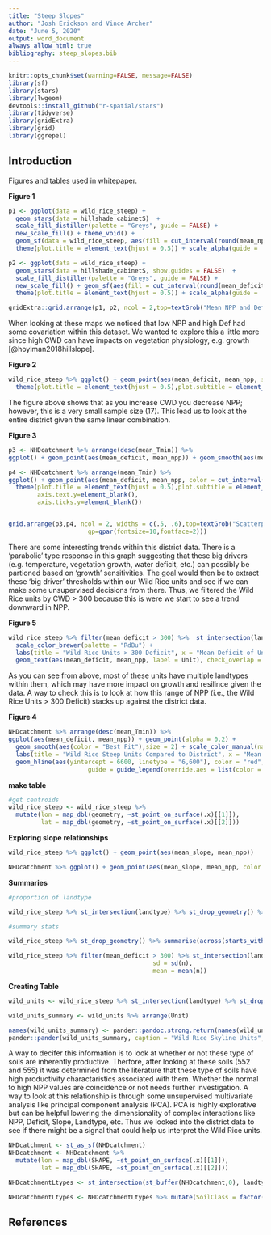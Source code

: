 ```yaml
---
title: "Steep Slopes"
author: "Josh Erickson and Vince Archer"
date: "June 5, 2020"
output: word_document
always_allow_html: true
bibliography: steep_slopes.bib
---
```


```r
knitr::opts_chunk$set(warning=FALSE, message=FALSE)
library(sf)
library(stars)
library(lwgeom)
devtools::install_github("r-spatial/stars")
library(tidyverse)
library(gridExtra)
library(grid)
library(ggrepel)

```

## Introduction

Figures and tables used in whitepaper. 

**Figure 1**

```r

p1 <- ggplot(data = wild_rice_steep) +
  geom_stars(data = hillshade_cabinetS)  +  
  scale_fill_distiller(palette = "Greys", guide = FALSE) + 
  new_scale_fill() + theme_void() +
  geom_sf(data = wild_rice_steep, aes(fill = cut_interval(round(mean_npp),4, dig.lab = 10)), alpha = 0.9) + geom_label_repel(data = wild_units, aes(lon, lat, label = Unit), force = 15, size = 5) + scale_fill_brewer(palette = "RdBu")+ labs(title = "Mean NPP", fill = "Mean NPP") + 
  theme(plot.title = element_text(hjust = 0.5)) + scale_alpha(guide = 'none')+ geom_label(data = wild_rice_steep, aes(x=min(lon) + 25, y=max(lat), label="bold(Units)"),parse = TRUE,nudge_y = 700, size = 5)

p2 <- ggplot(data = wild_rice_steep) +
  geom_stars(data = hillshade_cabinetS, show.guides = FALSE)  +  
  scale_fill_distiller(palette = "Greys", guide = FALSE) + 
  new_scale_fill() + geom_sf(aes(fill = cut_interval(round(mean_deficit),4, dig.lab = 10)), alpha = 0.9)  + labs(title = "Mean Deficit ", fill = "Mean Deficit") + geom_label_repel(data = wild_units, aes(lon, lat, label = Unit), force = 15, size = 5) + scale_fill_brewer(palette = "RdBu", direction = -1)+ theme_void()+
  theme(plot.title = element_text(hjust = 0.5)) + scale_alpha(guide = 'none')

gridExtra::grid.arrange(p1, p2, ncol = 2,top=textGrob("Mean NPP and Deficit of Steep Units in Wild Rice", gp=gpar(fontsize=18,fontface=2)))
```
  
  
When looking at these maps we noticed that low NPP and high Def had some covariation within this dataset. We wanted to explore this a little more since high CWD can have impacts on vegetation physiology, e.g. growth [@hoylman2018hillslope].

**Figure 2**

```r

wild_rice_steep %>% ggplot() + geom_point(aes(mean_deficit, mean_npp, size = cut_interval(Acres,4 ))) + geom_smooth(aes(mean_deficit, mean_npp), method = "lm") + labs(title = "Scatterplot of Mean NPP and Mean Deficit", subtitle = "within the Wild Rice Units", x = "Mean Deficit", y = "Mean NPP", size = "Unit Acres")+
  theme(plot.title = element_text(hjust = 0.5),plot.subtitle = element_text(hjust = 0.5)) + geom_label(aes(mean_deficit, mean_npp, label = Unit), check_overlap = TRUE, vjust = 1, hjust = 1, size = 3)

```


  
The figure above shows that as you increase CWD you decrease NPP; however, this is a very small sample size (17). This lead us to look at the entire district given the same linear combination.  

**Figure 3**

```r

p3 <- NHDcatchment %>% arrange(desc(mean_Tmin)) %>% 
ggplot() + geom_point(aes(mean_deficit, mean_npp)) + geom_smooth(aes(mean_deficit, mean_npp),size = 2) + labs( x = "Mean Deficit", y = "Mean NPP")

p4 <- NHDcatchment %>% arrange(mean_Tmin) %>% 
ggplot() + geom_point(aes(mean_deficit, mean_npp, color = cut_interval(round(mean_Tmin),4)), alpha = 0.6) + geom_smooth(aes(mean_deficit, mean_npp, color = cut_interval(round(mean_Tmin),4)),se = FALSE, size = 2) + labs( x = "Mean Deficit", y = "Mean NPP", color = "Minimum Temperature") +
  theme(plot.title = element_text(hjust = 0.5),plot.subtitle = element_text(hjust = 0.5)) + scale_color_brewer(palette = "RdBu") + theme(axis.title.y=element_blank(),
        axis.text.y=element_blank(),
        axis.ticks.y=element_blank())


grid.arrange(p3,p4, ncol = 2, widths = c(.5, .6),top=textGrob("Scatterplots of Mean NPP and Deficit \n within Cabinet Ranger District",
                      gp=gpar(fontsize=10,fontface=2)))

```

There are some interesting trends within this district data. There is a 'parabolic' type response in this graph suggesting that these big drivers (e.g. temperature, vegetation growth, water deficit, etc.) can possibly be partioned based on 'growth' sensitivities. The goal would then be to extract these 'big driver' thresholds within our Wild Rice units and see if we can make some unsupervised decisions from there. Thus, we filtered the Wild Rice units by CWD > 300 because this is were we start to see a trend downward in NPP.


**Figure 5**
```r


wild_rice_steep %>% filter(mean_deficit > 300) %>%  st_intersection(landtype) %>% ggplot(aes(mean_deficit, mean_npp) ) + geom_point(aes(color = factor(LANDTY)), position = position_dodge(10), size = 4) + geom_smooth(aes(mean_deficit, mean_npp), method = "lm", alpha = 0.1) +
  scale_color_brewer(palette = "RdBu") +
  labs(title = "Wild Rice Units > 300 Deficit", x = "Mean Deficit of Unit", y = "Mean NPP", color = "Landtype") +
  geom_text(aes(mean_deficit, mean_npp, label = Unit), check_overlap = TRUE, vjust = 1, hjust = 1.5)
```

As you can see from above, most of these units have multiple landtypes within them, which may have more impact on growth and resilince given the data. A way to check this is to look at how this range of NPP (i.e., the Wild Rice Units > 300 Deficit) stacks up against the district data.

**Figure 4**

```r
NHDcatchment %>% arrange(desc(mean_Tmin)) %>% 
ggplot(aes(mean_deficit, mean_npp)) + geom_point(alpha = 0.2) + 
  geom_smooth(aes(color = "Best Fit"),size = 2) + scale_color_manual(name = "GAM Best Fit", values = "black")+ 
  labs(title = "Wild Rice Steep Units Compared to District", x = "Mean CWD", y = "Mean NPP") + 
  geom_hline(aes(yintercept = 6600, linetype = "6,600"), color = "red", size = 1.5, alpha = 0.4) + geom_hline(aes(yintercept = 7350, linetype = "7,350"), color = "blue", size = 1.5, alpha = 0.4) + scale_linetype_manual(name = "NPP Range", values = c(2, 2), 
                      guide = guide_legend(override.aes = list(color = c("red", "blue")))) + geom_point(data = wild_rice_steep, aes(mean_deficit, mean_npp, fill = "Units"), color = "red", size = 6, shape=18, alpha = 0.6) + scale_fill_manual(name = "Wild Rice Units", values = "red") + geom_label_repel(data = wild_units,aes(mean_deficit, mean_npp, label = Unit), force = 20, segment.color = "white", segment.size = 1) 
```


**make table**

```r
#get centroids
wild_rice_steep <- wild_rice_steep %>% 
  mutate(lon = map_dbl(geometry, ~st_point_on_surface(.x)[[1]]),
         lat = map_dbl(geometry, ~st_point_on_surface(.x)[[2]]))
```

**Exploring slope relationships**  

```r

wild_rice_steep %>% ggplot() + geom_point(aes(mean_slope, mean_npp))

NHDcatchment %>% ggplot() + geom_point(aes(mean_slope, mean_npp, color = cut_interval(mean_deficit, 4)))

```


**Summaries**
```r

#proportion of landtype

wild_rice_steep %>% st_intersection(landtype) %>% st_drop_geometry() %>% dplyr::count(LANDTY, wt = Acres) %>% summarise(prop = prop.table(n), name = LANDTY)

#summary stats

wild_rice_steep %>% st_drop_geometry() %>% summarise(across(starts_with("mean"),list(mean=mean, median=median, sd=sd), na.rm = TRUE, .names = "{col}_{fn}")) %>% view()

wild_rice_steep %>% filter(mean_deficit > 300) %>% st_intersection(landtype) %>% st_drop_geometry() %>% count(LANDTY, wt = Acres) %>% summarise(freq = n/sum(n),
                                        sd = sd(n),
                                        mean = mean(n))


```

**Creating Table**

```r

wild_units <- wild_rice_steep %>% st_intersection(landtype) %>% st_drop_geometry() %>% select(Unit, system,  Acres, mean_slope, LANDTY,mean_deficit, mean_npp) %>% arrange(Unit) %>% distinct(Unit, mean_npp, .keep_all = TRUE)

wild_units_summary <- wild_units %>% arrange(Unit)

names(wild_units_summary) <- pander::pandoc.strong.return(names(wild_units_summary))
pander::pander(wild_units_summary, caption = "Wild Rice Skyline Units", emphasize.strong.cols = 1, split.cells = c(.5,.5,.5,.5,.5,.5,.5))
```

  
A way to decifer this information is to look at whether or not these type of soils are inherently productive. Therfore, after looking at these soils (552 and 555) it was determined from the literature that these type of soils have high productivity charactaristics associated with them. Whether the normal to high NPP values are coincidence or not needs further investigation. A way to look at this relationship is through some unsupervised multivariate analysis like principal component analysis (PCA). PCA is highly explorative but can be helpful lowering the dimensionality of complex interactions like NPP, Deficit, Slope, Landtype, etc. Thus we looked into the district data to see if there might be a signal that could help us interpret the Wild Rice units. 

```r
NHDcatchment <- st_as_sf(NHDcatchment)
NHDcatchment <- NHDcatchment %>%  
  mutate(lon = map_dbl(SHAPE, ~st_point_on_surface(.x)[[1]]),
         lat = map_dbl(SHAPE, ~st_point_on_surface(.x)[[2]]))

NHDcatchmentLtypes <- st_intersection(st_buffer(NHDcatchment,0), landtype)

NHDcatchmentLtypes <- NHDcatchmentLtypes %>% mutate(SoilClass = factor(cut(NHDcatchmentLtypes$LANDTY, breaks = c(100,200,300,400,500,600,1000))))


```

## References


